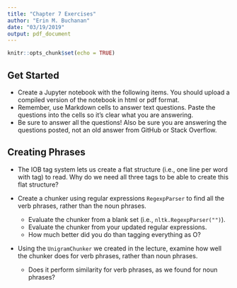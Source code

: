 ```yaml
---
title: "Chapter 7 Exercises"
author: "Erin M. Buchanan"
date: "03/19/2019"
output: pdf_document
---
```


```r
knitr::opts_chunk$set(echo = TRUE)
```

## Get Started

- Create a Jupyter notebook with the following items. You should upload a compiled version of the notebook in html or pdf format.
- Remember, use Markdown cells to answer text questions. Paste the questions into the cells so it's clear what you are answering.
- Be sure to answer all the questions! Also be sure you are answering the questions posted, not an old answer from GitHub or Stack Overflow.

## Creating Phrases

- The IOB tag system lets us create a flat structure (i.e., one line per word with tag) to read. Why do we need all three tags to be able to create this flat structure?

- Create a chunker using regular expressions `RegexpParser` to find all the verb phrases, rather than the noun phrases.
  - Evaluate the chunker from a blank set (i.e., `nltk.RegexpParser("")`).
  - Evaluate the chunker from your updated regular expressions. 
  - How much better did you do than tagging everything as O?
  
- Using the `UnigramChunker` we created in the lecture, examine how well the chunker does for verb phrases, rather than noun phrases. 
  - Does it perform similarity for verb phrases, as we found for noun phrases? 